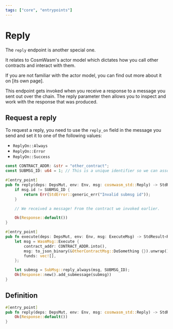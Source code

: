 ```yaml
---
tags: ["core", "entrypoints"]
---
```



# Reply

The `reply` endpoint is another special one.

It relates to CosmWasm's actor model which dictates how you call other contracts
and interact with them.

<Callout>
  If you are not familiar with the actor model, you can find out more about it
  on [its own page].
</Callout>

This endpoint gets invoked when you receive a response to a message you sent out
over the chain. The reply parameter then allows you to inspect and work with the
response that was produced.

## Request a reply

To request a reply, you need to use the `reply_on` field in the message you send
and set it to one of the following values:

- `ReplyOn::Always`
- `ReplyOn::Error`
- `ReplyOn::Success`

```rust filename="contract.rs" template="core"
const CONTRACT_ADDR: &str = "other_contract";
const SUBMSG_ID: u64 = 1; // This is a unique identifier so we can associate a reply with a specific submessage. It can be any numeric value.

#[entry_point]
pub fn reply(deps: DepsMut, env: Env, msg: cosmwasm_std::Reply) -> StdResult<Response> {
    if msg.id != SUBMSG_ID {
        return Err(StdError::generic_err("Invalid submsg id"));
    }

    // We received a message! From the contract we invoked earlier.

    Ok(Response::default())
}

#[entry_point]
pub fn execute(deps: DepsMut, env: Env, msg: ExecuteMsg) -> StdResult<Response> {
    let msg = WasmMsg::Execute {
        contract_addr: CONTRACT_ADDR.into(),
        msg: to_json_binary(&OtherContractMsg::DoSomething {}).unwrap(),
        funds: vec![],
    };

    let submsg = SubMsg::reply_always(msg, SUBMSG_ID);
    Ok(Response::new().add_submessage(submsg))
}
```

## Definition

```rust filename="contract.rs" template="core"
#[entry_point]
pub fn reply(deps: DepsMut, env: Env, msg: cosmwasm_std::Reply) -> StdResult<Response> {
    Ok(Response::default())
}
```

[its own page]: ../architecture/actor-model
